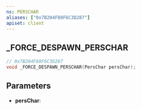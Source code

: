 ```yaml
---
ns: PERSCHAR
aliases: ["0x7B204F88F6C3D287"]
apiset: client
---
```

## _FORCE_DESPAWN_PERSCHAR

```c
// 0x7B204F88F6C3D287
void _FORCE_DESPAWN_PERSCHAR(PersChar persChar);
```


## Parameters
* **persChar**: